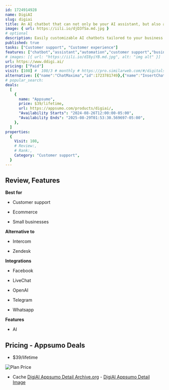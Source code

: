```yaml
---
id: 1724914928
name: DigiAI
slug: digiai
title: An AI chatbot that can not only be your AI assistant, but also automate your online customer service
image: { url: https://iili.io/djD3fSa.md.jpg }
# optional
description: Easily customizable AI chatbots tailored to your business needs24/7 digital assistant to enhance efficiency and smarten your operations
published: true
tasks: ["Customer support", "Customer experience"]
features: ["chatbot","assistant","automation","customer support","business","productivity","social media"]
# images: [{ url: "https://iili.io/dI8yiYB.md.jpg", alt: "img alt" }]
url: https://www.ddigi.ai/
pricing: ["Paid"]
visit: [108] #  108/3 # monthly # https://pro.similarweb.com/#/digitalsuite/websiteanalysis/home
alternative: [{"name":"ChatMaxima","id":1723781749},{"name":"InsertChat","id":1723698116},{"name":"ChatBees","id":1723007043},{"name":"Versabot","id":1723782205},{"name":"mevo","id":1723782085},{"name":"Insighto.ai","id":1722574834},{"name":"Tiny Talk","id":1723781719},{"name":"VanChat","id":1724465996},{"name":"Alice","id":1722144128},{"name":"typebot.io","id":1722762065}]
# popular_search:
deals:
  [
    {
      name: "Appsumo",
      price: $39/lifetime,
      url: https://appsumo.com/products/digiai/,
      "Availability Starts": "2024-08-26T12:00:00-05:00",
      "Availability Ends": "2025-08-29T01:53:30.569697-05:00",
    },
  ]
properties:
  {
    Visit: 108,
    # Review:,
    # Rank:,
    Category: "Customer support",
  }
---
```


## Review, Features

 

**Best for**

- Customer support

- Ecommerce

- Small businesses

**Alternative to**

- Intercom

- Zendesk

**Integrations**

- Facebook

- LiveChat

- OpenAI

- Telegram

- Whatsapp

**Features**

- AI

## Pricing - Appsumo Deals

- $39/lifetime

<Img src="https://iili.io/djD0l3X.png" alt="Plan Price" />

- Cache [DigiAI Appsumo Detail Archive.org](https://web.archive.org/web/*/https://appsumo.com/products/digiai/) - [DigiAI Appsumo Detail Image](https://iili.io/djD0WZl.png)
